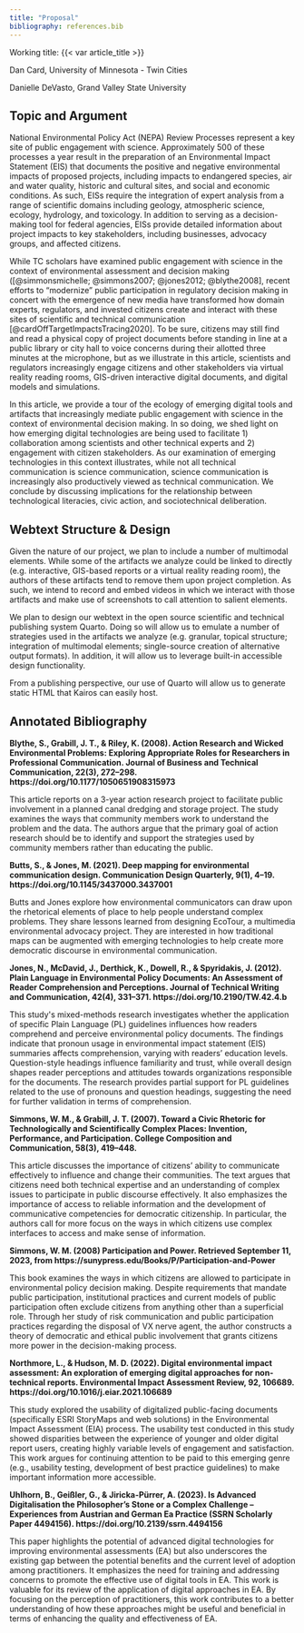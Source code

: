 ```yaml
---
title: "Proposal"
bibliography: references.bib
---
```


Working title: {{< var article_title >}}

Dan Card, University of Minnesota - Twin Cities

Danielle DeVasto, Grand Valley State University

## Topic and Argument

National Environmental Policy Act (NEPA) Review Processes represent a
key site of public engagement with science. Approximately 500 of these
processes a year result in the preparation of an Environmental Impact
Statement (EIS) that documents the positive and negative environmental
impacts of proposed projects, including impacts to endangered species,
air and water quality, historic and cultural sites, and social and
economic conditions. As such, EISs require the integration of expert
analysis from a range of scientific domains including geology,
atmospheric science, ecology, hydrology, and toxicology. In addition to
serving as a decision-making tool for federal agencies, EISs provide
detailed information about project impacts to key stakeholders,
including businesses, advocacy groups, and affected citizens.

While TC scholars have examined public engagement with science in the
context of environmental assessment and decision making
([@simmonsmichelle; @simmons2007; @jones2012; @blythe2008], recent
efforts to "modernize" public participation in regulatory decision
making in concert with the emergence of new media have transformed how
domain experts, regulators, and invested citizens create and interact
with these sites of scientific and technical communication
[@cardOffTargetImpactsTracing2020]. To be sure, citizens may still find
and read a physical copy of project documents before standing in line at
a public library or city hall to voice concerns during their allotted
three minutes at the microphone, but as we illustrate in this article,
scientists and regulators increasingly engage citizens and other
stakeholders via virtual reality reading rooms, GIS-driven interactive
digital documents, and digital models and simulations.

In this article, we provide a tour of the ecology of emerging digital
tools and artifacts that increasingly mediate public engagement with
science in the context of environmental decision making. In so doing, we
shed light on how emerging digital technologies are being used to
facilitate 1) collaboration among scientists and other technical experts
and 2) engagement with citizen stakeholders. As our examination of
emerging technologies in this context illustrates, while not all
technical communication is science communication, science communication
is increasingly also productively viewed as technical communication. We
conclude by discussing implications for the relationship between
technological literacies, civic action, and sociotechnical deliberation.

## Webtext Structure & Design

Given the nature of our project, we plan to include a number of
multimodal elements. While some of the artifacts we analyze could be
linked to directly (e.g. interactive, GIS-based reports or a virtual
reality reading room), the authors of these artifacts tend to remove
them upon project completion. As such, we intend to record and embed
videos in which we interact with those artifacts and make use of
screenshots to call attention to salient elements.

We plan to design our webtext in the open source scientific and
technical publishing system Quarto. Doing so will allow us to emulate a
number of strategies used in the artifacts we analyze (e.g. granular,
topical structure; integration of multimodal elements; single-source
creation of alternative output formats). In addition, it will allow us
to leverage built-in accessible design functionality.

From a publishing perspective, our use of Quarto will allow us to
generate static HTML that Kairos can easily host.

## Annotated Bibliography

**Blythe, S., Grabill, J. T., & Riley, K. (2008). Action Research and
Wicked Environmental Problems: Exploring Appropriate Roles for
Researchers in Professional Communication. Journal of Business and
Technical Communication, 22(3), 272--298.
https://doi.org/10.1177/1050651908315973**

This article reports on a 3-year action research project to facilitate
public involvement in a planned canal dredging and storage project. The
study examines the ways that community members work to understand the
problem and the data. The authors argue that the primary goal of action
research should be to identify and support the strategies used by
community members rather than educating the public.

**Butts, S., & Jones, M. (2021). Deep mapping for environmental
communication design. Communication Design Quarterly, 9(1), 4--19.
https://doi.org/10.1145/3437000.3437001**

Butts and Jones explore how environmental communicators can draw upon
the rhetorical elements of place to help people understand complex
problems. They share lessons learned from designing EcoTour, a
multimedia environmental advocacy project. They are interested in how
traditional maps can be augmented with emerging technologies to help
create more democratic discourse in environmental communication.

**Jones, N., McDavid, J., Derthick, K., Dowell, R., & Spyridakis, J.
(2012). Plain Language in Environmental Policy Documents: An Assessment
of Reader Comprehension and Perceptions. Journal of Technical Writing
and Communication, 42(4), 331--371. https://doi.org/10.2190/TW.42.4.b**

This study\'s mixed-methods research investigates whether the
application of specific Plain Language (PL) guidelines influences how
readers comprehend and perceive environmental policy documents. The
findings indicate that pronoun usage in environmental impact statement
(EIS) summaries affects comprehension, varying with readers' education
levels. Question-style headings influence familiarity and trust, while
overall design shapes reader perceptions and attitudes towards
organizations responsible for the documents. The research provides
partial support for PL guidelines related to the use of pronouns and
question headings, suggesting the need for further validation in terms
of comprehension.

**Simmons, W. M., & Grabill, J. T. (2007). Toward a Civic Rhetoric for
Technologically and Scientifically Complex Places: Invention,
Performance, and Participation. College Composition and Communication,
58(3), 419--448.**

This article discusses the importance of citizens' ability to
communicate effectively to influence and change their communities. The
text argues that citizens need both technical expertise and an
understanding of complex issues to participate in public discourse
effectively. It also emphasizes the importance of access to reliable
information and the development of communicative competencies for
democratic citizenship. In particular, the authors call for more focus
on the ways in which citizens use complex interfaces to access and make
sense of information.

**Simmons, W. M. (2008) Participation and Power. Retrieved September 11,
2023, from https://sunypress.edu/Books/P/Participation-and-Power**

This book examines the ways in which citizens are allowed to participate
in environmental policy decision making. Despite requirements that
mandate public participation, institutional practices and current models
of public participation often exclude citizens from anything other than
a superficial role. Through her study of risk communication and public
participation practices regarding the disposal of VX nerve agent, the
author constructs a theory of democratic and ethical public involvement
that grants citizens more power in the decision-making process.

**Northmore, L., & Hudson, M. D. (2022). Digital environmental impact
assessment: An exploration of emerging digital approaches for
non-technical reports. Environmental Impact Assessment Review, 92,
106689. https://doi.org/10.1016/j.eiar.2021.106689**

This study explored the usability of digitalized public-facing documents
(specifically ESRI StoryMaps and web solutions) in the Environmental
Impact Assessment (EIA) process. The usability test conducted in this
study showed disparities between the experience of younger and older
digital report users, creating highly variable levels of engagement and
satisfaction. This work argues for continuing attention to be paid to
this emerging genre (e.g., usability testing, development of best
practice guidelines) to make important information more accessible.

**Uhlhorn, B., Geißler, G., & Jiricka-Pürrer, A. (2023). Is Advanced
Digitalisation the Philosopher's Stone or a Complex Challenge --
Experiences from Austrian and German Ea Practice (SSRN Scholarly Paper
4494156). https://doi.org/10.2139/ssrn.4494156**

This paper highlights the potential of advanced digital technologies for
improving environmental assessments (EA) but also underscores the
existing gap between the potential benefits and the current level of
adoption among practitioners. It emphasizes the need for training and
addressing concerns to promote the effective use of digital tools in EA.
This work is valuable for its review of the application of digital
approaches in EA. By focusing on the perception of practitioners, this
work contributes to a better understanding of how these approaches might
be useful and beneficial in terms of enhancing the quality and
effectiveness of EA.
